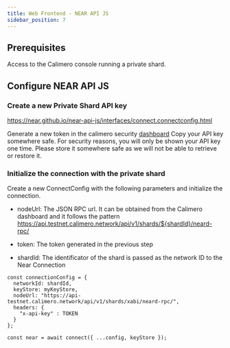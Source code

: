 ```yaml
---
title: Web Frontend - NEAR API JS
sidebar_position: 7
---
```


## Prerequisites
Access to the Calimero console running a private shard. 

## Configure NEAR API JS


### Create a new Private Shard API key
https://near.github.io/near-api-js/interfaces/connect.connectconfig.html


Generate a new token in the calimero security [dashboard](https://alpha.app.calimero.network/security/tokens)
Copy your API key somewhere safe. For security reasons, you will only be shown your API key one time. Please store it somewhere safe as we will not be able to retrieve or restore it.


### Initialize the connection with the private shard

Create a new ConnectConfig with the following parameters and initialize the connection.

* nodeUrl: The JSON RPC url. It can be obtained from the Calimero dashboard and it follows the pattern https://api.testnet.calimero.network/api/v1/shards/${shardId}/neard-rpc/

* token: The token generated in the previous step

* shardId: The identificator of the shard is passed as the network ID to the Near Connection

```
const connectionConfig = {
  networkId: shardId,
  keyStore: myKeyStore,
  nodeUrl: "https://api-testnet.calimero.network/api/v1/shards/xabi/neard-rpc/",
  headers: {
    "x-api-key" : TOKEN
  }
};

const near = await connect({ ...config, keyStore });
```

